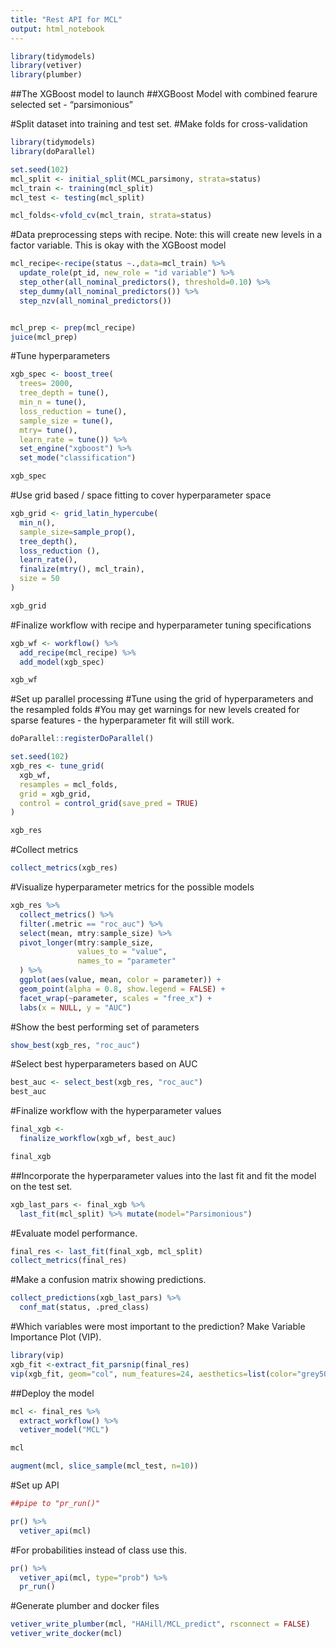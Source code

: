 ```yaml
---
title: "Rest API for MCL"
output: html_notebook
---
```



```r
library(tidymodels)
library(vetiver)
library(plumber)
```

##The XGBoost model to launch
##XGBoost Model with combined fearure selected set - "parsimonious"

#Split dataset into training and test set. 
#Make folds for cross-validation

```r
library(tidymodels)
library(doParallel)

set.seed(102)
mcl_split <- initial_split(MCL_parsimony, strata=status)
mcl_train <- training(mcl_split)
mcl_test <- testing(mcl_split)

mcl_folds<-vfold_cv(mcl_train, strata=status)

```

#Data preprocessing steps with recipe. Note: this will create new levels
in a factor variable. This is okay with the XGBoost model

```r
mcl_recipe<-recipe(status ~.,data=mcl_train) %>% 
  update_role(pt_id, new_role = "id variable") %>% 
  step_other(all_nominal_predictors(), threshold=0.10) %>% 
  step_dummy(all_nominal_predictors()) %>% 
  step_nzv(all_nominal_predictors())  


mcl_prep <- prep(mcl_recipe)
juice(mcl_prep)
```
#Tune hyperparameters

```r
xgb_spec <- boost_tree(
  trees= 2000,
  tree_depth = tune(),
  min_n = tune(),
  loss_reduction = tune(),
  sample_size = tune(),
  mtry= tune(),
  learn_rate = tune()) %>% 
  set_engine("xgboost") %>% 
  set_mode("classification")

xgb_spec
```
#Use grid based / space fitting to cover hyperparameter space

```r
xgb_grid <- grid_latin_hypercube(
  min_n(),
  sample_size=sample_prop(),
  tree_depth(),
  loss_reduction (),
  learn_rate(),
  finalize(mtry(), mcl_train),
  size = 50
)

xgb_grid
```
#Finalize workflow with recipe and hyperparameter tuning specifications

```r
xgb_wf <- workflow() %>%
  add_recipe(mcl_recipe) %>% 
  add_model(xgb_spec)

xgb_wf
```

#Set up parallel processing #Tune using the grid of hyperparameters and
the resampled folds #You may get warnings for new levels created for
sparse features - the hyperparameter fit will still work.

```r
doParallel::registerDoParallel()

set.seed(102)
xgb_res <- tune_grid(
  xgb_wf,
  resamples = mcl_folds,
  grid = xgb_grid,
  control = control_grid(save_pred = TRUE)
)

xgb_res
```
#Collect metrics

```r
collect_metrics(xgb_res)
```

#Visualize hyperparameter metrics for the possible models

```r
xgb_res %>%
  collect_metrics() %>%
  filter(.metric == "roc_auc") %>%
  select(mean, mtry:sample_size) %>%
  pivot_longer(mtry:sample_size,
               values_to = "value",
               names_to = "parameter"
  ) %>%
  ggplot(aes(value, mean, color = parameter)) +
  geom_point(alpha = 0.8, show.legend = FALSE) +
  facet_wrap(~parameter, scales = "free_x") +
  labs(x = NULL, y = "AUC")
```

#Show the best performing set of parameters

```r
show_best(xgb_res, "roc_auc")
```
#Select best hyperparameters based on AUC

```r
best_auc <- select_best(xgb_res, "roc_auc")
best_auc
```

#Finalize workflow with the hyperparameter values

```r
final_xgb <- 
  finalize_workflow(xgb_wf, best_auc)

final_xgb
```

##Incorporate the hyperparameter values into the last fit and fit the
model on the test set.

```r
xgb_last_pars <- final_xgb %>% 
  last_fit(mcl_split) %>% mutate(model="Parsimonious")
```

#Evaluate model performance.

```r
final_res <- last_fit(final_xgb, mcl_split)
collect_metrics(final_res)
```

#Make a confusion matrix showing predictions.

```r
collect_predictions(xgb_last_pars) %>% 
  conf_mat(status, .pred_class) 
```

#Which variables were most important to the prediction? Make Variable
Importance Plot (VIP).

```r
library(vip)
xgb_fit <-extract_fit_parsnip(final_res)
vip(xgb_fit, geom="col", num_features=24, aesthetics=list(color="grey50", fill=" dark blue"))
```

##Deploy the model

```r
mcl <- final_res %>% 
  extract_workflow() %>% 
  vetiver_model("MCL")

mcl
```

```r
augment(mcl, slice_sample(mcl_test, n=10))
```

#Set up API

```r
##pipe to "pr_run()"

pr() %>% 
  vetiver_api(mcl)

```
#For probabilities instead of class use this.
```r
pr() %>% 
  vetiver_api(mcl, type="prob") %>%
  pr_run()
```

#Generate plumber and docker files
```r
vetiver_write_plumber(mcl, "HAHill/MCL_predict", rsconnect = FALSE)
vetiver_write_docker(mcl)
```


